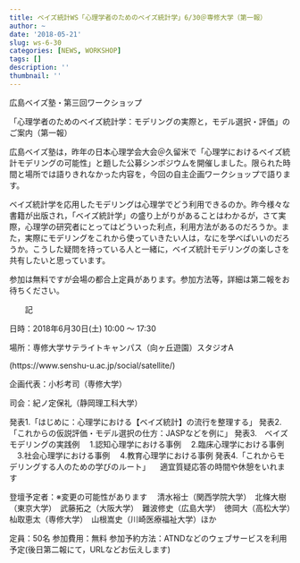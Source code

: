 ```yaml
---
title: ベイズ統計WS「心理学者のためのベイズ統計学」6/30＠専修大学（第一報）
author: ~
date: '2018-05-21'
slug: ws-6-30
categories: [NEWS, WORKSHOP]
tags: []
description: ''
thumbnail: ''
---
```


広島ベイズ塾・第三回ワークショップ

「心理学者のためのベイズ統計学：モデリングの実際と，モデル選択・評価」のご案内（第一報）

広島ベイズ塾は，昨年の日本心理学会大会＠久留米で「心理学におけるベイズ統計モデリングの可能性」と題した公募シンポジウムを開催しました。限られた時間と場所では語りきれなかった内容を，今回の自主企画ワークショップで語ります。

ベイズ統計学を応用したモデリングは心理学でどう利用できるのか。昨今様々な書籍が出版され，「ベイズ統計学」の盛り上がりがあることはわかるが，さて実際，心理学の研究者にとってはどういった利点，利用方法があるのだろうか。また，実際にモデリングをこれから使っていきたい人は，なにを学べばいいのだろうか。こうした疑問を持っている人と一緒に，ベイズ統計モデリングの楽しさを共有したいと思っています。

参加は無料ですが会場の都合上定員があります。参加方法等，詳細は第二報をお待ちください。

　　記

日時：2018年6月30日(土) 10:00 〜 17:30

場所：専修大学サテライトキャンパス（向ヶ丘遊園）スタジオA

(https://www.senshu-u.ac.jp/social/satellite/)

企画代表：小杉考司（専修大学）

司会：紀ノ定保礼（静岡理工科大学）　

発表1.「はじめに：心理学における【ベイズ統計】の流行を整理する」
発表2.「これからの仮説評価・モデル選択の仕方：JASPなどを例に」
発表3.　ベイズモデリングの実践例
　1.認知心理学における事例
　2.臨床心理学における事例
　3.社会心理学における事例
　4.教育心理学における事例
発表4.「これからモデリングする人のための学びのルート」
　適宜質疑応答の時間や休憩をいれます

登壇予定者：※変更の可能性があります
　清水裕士（関西学院大学）　北條大樹（東京大学）　武藤拓之（大阪大学）　難波修史（広島大学）　徳岡大（高松大学）　杣取恵太（専修大学）　山根嵩史（川崎医療福祉大学）ほか

定員：50名
参加費用：無料
参加予約方法：ATNDなどのウェブサービスを利用予定(後日第二報にて，URLなどお伝えします)


